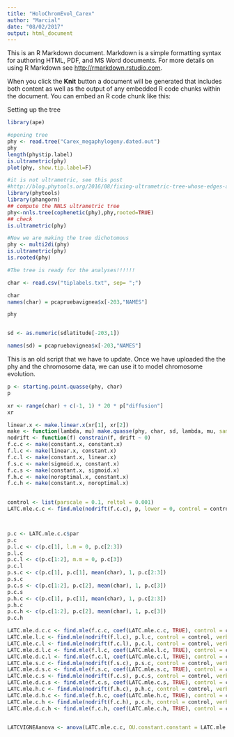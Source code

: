 ```yaml
---
title: "HoloChromEvol_Carex"
author: "Marcial"
date: "08/02/2017"
output: html_document
---
```


This is an R Markdown document. Markdown is a simple formatting syntax for authoring HTML, PDF, and MS Word documents. For more details on using R Markdown see <http://rmarkdown.rstudio.com>.

When you click the **Knit** button a document will be generated that includes both content as well as the output of any embedded R code chunks within the document. You can embed an R code chunk like this:


Setting up the tree

```r

library(ape)

#opening tree
phy <- read.tree("Carex_megaphylogeny.dated.out")
phy
length(phy$tip.label)
is.ultrametric(phy)
plot(phy, show.tip.label=F)

#it is not ultrametric, see this post
#http://blog.phytools.org/2016/08/fixing-ultrametric-tree-whose-edges-are.html
library(phytools)
library(phangorn)
## compute the NNLS ultrametric tree
phy<-nnls.tree(cophenetic(phy),phy,rooted=TRUE)
## check
is.ultrametric(phy)

#Now we are making the tree dichotomous
phy <- multi2di(phy)
is.ultrametric(phy)
is.rooted(phy)

#The tree is ready for the analyses!!!!!!

char <- read.csv("tiplabels.txt", sep= ";")

char 
names(char) = pcapruebavignea$x[-203,"NAMES"]

phy


sd <- as.numeric(sdlatitude[-203,1])

names(sd) = pcapruebavignea$x[-203,"NAMES"]


```


This is an old script that we have to update. Once we have uploaded the the phy and the chromosome data, we can use it to model chromosome evolution.

```r

p <- starting.point.quasse(phy, char)
p

xr <- range(char) + c(-1, 1) * 20 * p["diffusion"]
xr

linear.x <- make.linear.x(xr[1], xr[2])
make <- function(lambda, mu) make.quasse(phy, char, sd, lambda, mu, sampling.f=0.70)
nodrift <- function(f) constrain(f, drift ~ 0)
f.c.c <- make(constant.x, constant.x)
f.l.c <- make(linear.x, constant.x)
f.c.l <- make(constant.x, linear.x)
f.s.c <- make(sigmoid.x, constant.x) 
f.c.s <- make(constant.x, sigmoid.x)
f.h.c <- make(noroptimal.x, constant.x) 
f.c.h <- make(constant.x, noroptimal.x)
 

control <- list(parscale = 0.1, reltol = 0.001)
LATC.mle.c.c <- find.mle(nodrift(f.c.c), p, lower = 0, control = control, verbose = 0)



p.c <- LATC.mle.c.c$par
p.c
p.l.c <- c(p.c[1], l.m = 0, p.c[2:3])
p.l.c
p.c.l <- c(p.c[1:2], m.m = 0, p.c[3]) 
p.c.l
p.s.c <- c(p.c[1], p.c[1], mean(char), 1, p.c[2:3])
p.s.c
p.c.s <- c(p.c[1:2], p.c[2], mean(char), 1, p.c[3])
p.c.s
p.h.c <- c(p.c[1], p.c[1], mean(char), 1, p.c[2:3])
p.h.c
p.c.h <- c(p.c[1:2], p.c[2], mean(char), 1, p.c[3])
p.c.h

LATC.mle.d.c.c <- find.mle(f.c.c, coef(LATC.mle.c.c, TRUE), control = control, verbose = 0)
LATC.mle.l.c <- find.mle(nodrift(f.l.c), p.l.c, control = control, verbose = 0)
LATC.mle.c.l <- find.mle(nodrift(f.c.l), p.c.l, control = control, verbose = 0)
LATC.mle.d.l.c <- find.mle(f.l.c, coef(LATC.mle.l.c, TRUE), control = control, verbose = 0)
LATC.mle.d.c.l <- find.mle(f.c.l, coef(LATC.mle.c.l, TRUE), control = control, verbose = 0)
LATC.mle.s.c <- find.mle(nodrift(f.s.c), p.s.c, control = control, verbose = 0)
LATC.mle.d.s.c <- find.mle(f.s.c, coef(LATC.mle.s.c, TRUE), control = control, verbose = 0)
LATC.mle.c.s <- find.mle(nodrift(f.c.s), p.c.s, control = control, verbose = 0)
LATC.mle.d.c.s <- find.mle(f.c.s, coef(LATC.mle.c.s, TRUE), control = control, verbose = 0)
LATC.mle.h.c <- find.mle(nodrift(f.h.c), p.h.c, control = control, verbose = 0)
LATC.mle.d.h.c <- find.mle(f.h.c, coef(LATC.mle.h.c, TRUE), control = control, verbose = 0)
LATC.mle.c.h <- find.mle(nodrift(f.c.h), p.c.h, control = control, verbose = 0)
LATC.mle.d.c.h <- find.mle(f.c.h, coef(LATC.mle.c.h, TRUE), control = control, verbose = 0)


LATCVIGNEAanova <- anova(LATC.mle.c.c, OU.constant.constant = LATC.mle.d.c.c, BM.linear.constant = LATC.mle.l.c, BM.constant.linear = LATC.mle.c.l, OU.linear.constant = LATC.mle.d.l.c, OU.constant.linear = LATC.mle.d.c.l, BM.sigmoid.constant = LATC.mle.s.c, OU.sigmoid.constant = LATC.mle.d.s.c, BM.constant.sigmoid = LATC.mle.c.s, OU.constant.sigmoid = LATC.mle.d.c.s, BM.hump.constant = LATC.mle.h.c, OU.hump.constant = LATC.mle.d.h.c, BM.constant.hump = LATC.mle.c.h, OU.constant.hump = LATC.mle.d.c.h)


```


